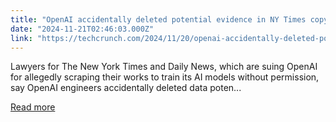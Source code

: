 ```yaml
---
title: "OpenAI accidentally deleted potential evidence in NY Times copyright lawsuit"
date: "2024-11-21T02:46:03.000Z"
link: "https://techcrunch.com/2024/11/20/openai-accidentally-deleted-potential-evidence-in-ny-times-copyright-lawsuit/"
---
```


Lawyers for The New York Times and Daily News, which are suing OpenAI for allegedly scraping their works to train its AI models without permission, say OpenAI engineers accidentally deleted data poten...

[Read more](https://techcrunch.com/2024/11/20/openai-accidentally-deleted-potential-evidence-in-ny-times-copyright-lawsuit/)
